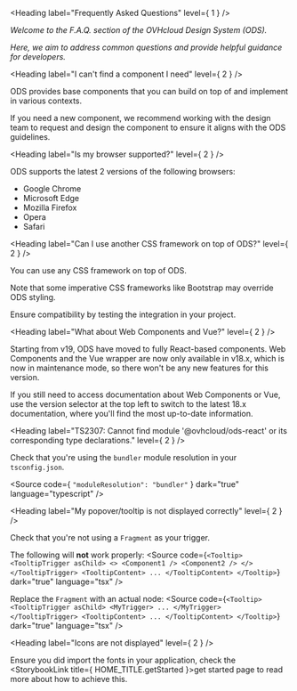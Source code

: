 
<Meta title="OVHcloud Design System/F.A.Q." />

<Heading label="Frequently Asked Questions" level={ 1 } />

*Welcome to the F.A.Q. section of the OVHcloud Design System (ODS).*

*Here, we aim to address common questions and provide helpful guidance for developers.*

<Heading label="I can't find a component I need" level={ 2 } />

ODS provides base components that you can build on top of and implement in various contexts.

If you need a new component, we recommend working with the design team to request and design the component to ensure it aligns with the ODS guidelines.

<Heading label="Is my browser supported?" level={ 2 } />

ODS supports the latest 2 versions of the following browsers:
- Google Chrome
- Microsoft Edge
- Mozilla Firefox
- Opera
- Safari

<Heading label="Can I use another CSS framework on top of ODS?" level={ 2 } />

You can use any CSS framework on top of ODS.

Note that some imperative CSS frameworks like Bootstrap may override ODS styling.

Ensure compatibility by testing the integration in your project.

<Heading label="What about Web Components and Vue?" level={ 2 } />

Starting from v19, ODS have moved to fully React-based components.
Web Components and the Vue wrapper are now only available in v18.x, which is now in maintenance mode,
so there won't be any new features for this version.

If you still need to access documentation about Web Components or Vue, use the version selector at the top left to switch to the latest 18.x documentation, where you'll find the most up-to-date information.

<Heading label="TS2307: Cannot find module '@ovhcloud/ods-react' or its corresponding type declarations." level={ 2 } />

Check that you're using the `bundler` <ExternalLink href="https://www.typescriptlang.org/docs/handbook/release-notes/typescript-5-0.html#--moduleresolution-bundler">module resolution</ExternalLink> in your `tsconfig.json`.

<Source code={ `"moduleResolution": "bundler"` }
        dark="true"
        language="typescript" />

<Heading label="My popover/tooltip is not displayed correctly" level={ 2 } />

Check that you're not using a `Fragment` as your trigger.

The following will **not** work properly:
<Source code={`
<Tooltip>
  <TooltipTrigger asChild>
    <>
      <Component1 />
      <Component2 />
    </>
  </TooltipTrigger>
  <TooltipContent>
    ...
  </TooltipContent>
</Tooltip>
`}
        dark="true"
        language="tsx" />

Replace the `Fragment` with an actual node:
<Source code={`
<Tooltip>
  <TooltipTrigger asChild>
    <MyTrigger>
      ...
    </MyTrigger>
  </TooltipTrigger>
  <TooltipContent>
    ...
  </TooltipContent>
</Tooltip>
`}
        dark="true"
        language="tsx" />

<Heading label="Icons are not displayed" level={ 2 } />

Ensure you did import the fonts in your application, check the <StorybookLink title={ HOME_TITLE.getStarted }>get started</StorybookLink>
page to read more about how to achieve this.
